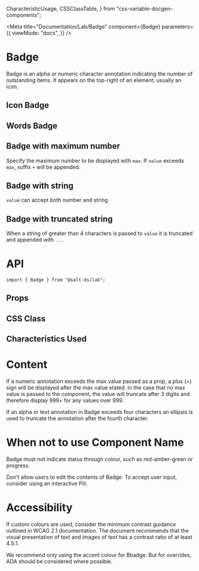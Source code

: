   CharacteristicUsage,
  CSSClassTable,
} from "css-variable-docgen-components";

<Meta
  title="Documentation/Lab/Badge"
  component={Badge}
  parameters={{
    viewMode: "docs",
  }}
/>

# Badge

Badge is an alpha or numeric character annotation indicating the number of outstanding items. It appears on the top-right of an element, usually an icon. 

## Icon Badge

<Canvas>
  <Story id="lab-badge--icon" />
</Canvas>

## Words Badge

<Canvas>
  <Story id="lab-badge--words" />
</Canvas>

## Badge with maximum number

Specify the maximum number to be displayed with `max`. If `value` exceeds `max`, suffix `+` will be appended.

<Canvas>
  <Story id="lab-badge--max-number" />
</Canvas>

## Badge with string

`value` can accept both number and string

<Canvas>
  <Story id="lab-badge--string" />
</Canvas>

## Badge with truncated string

When a string of greater than 4 characters is passed to `value` it is truncated and appended with `...`

<Canvas>
  <Story id="lab-badge--truncated" />
</Canvas>

# API

```
import { Badge } from "@salt-ds/lab";
```

## Props

<ArgsTable of={Badge} />

## CSS Class

<CSSClassTable of={Badge} />

## Characteristics Used

<CharacteristicUsage of={Badge} />

# Content

If a numeric annotation exceeds the max value passed as a prop, a plus (+) sign will be displayed after the max value stated. In the case that no max value is passed to the component, the value will truncate after 3 digits and therefore display 999+ for any values over 999.  

If an alpha or text annotation in Badge exceeds four characters an ellipsis is used to truncate the annotation after the fourth character. 

# When not to use Component Name 

Badge must not indicate status through colour, such as red-amber-green or progress.

Don’t allow users to edit the contents of Badge. To accept user input, consider using an interactive Pill. 

# Accessibility 

If custom colours are used, consider the minimum contrast guidance outlined in WCAG 2.1 documentation. The document recommends that the visual presentation of text and images of text has a contrast ratio of at least 4.5:1.  

We recommend only using the accent colour for Bbadge. But for overrides, ADA should be considered where possible. 

 

